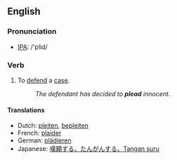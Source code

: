 ==English==
=== Pronunciation ===
*[[w:IPA|IPA]]: /'plid/

=== Verb ===
{{irregverb|'''to plead'''|'''[[pleads]]'''|'''[[pleaded]] '''or''' [[pled]]'''|'''[[pleaded]] '''or''' [[pled]]'''|'''[[pleading]]'''}}

# To [[defend]] a [[case]].
#:''The  defendant has decided to '''plead''' innocent.''

==== Translations ====
*Dutch: [[pleiten]], [[bepleiten]]
*French: [[plaider]]
*German: [[plädieren]]
*Japanese: [[嘆願する、たんがんする、Tangan suru]]
